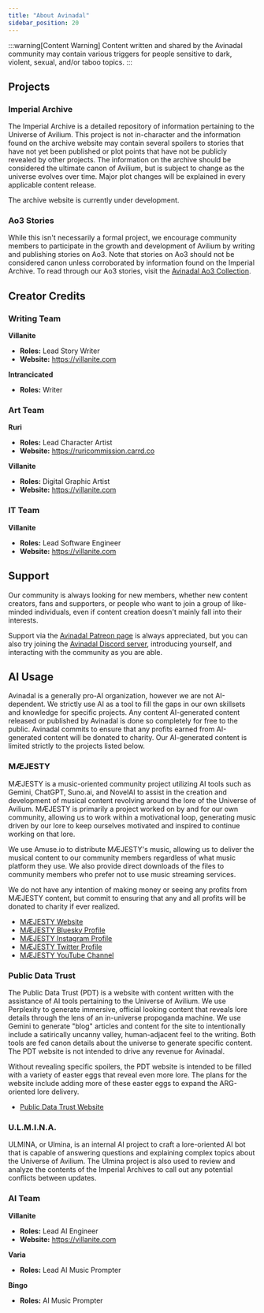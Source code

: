 ```yaml
---
title: "About Avinadal"
sidebar_position: 20
---
```

:::warning[Content Warning]
Content written and shared by the Avinadal community may contain various triggers for people sensitive to dark, violent, sexual, and/or taboo topics.
:::
## Projects
### Imperial Archive
The Imperial Archive is a detailed repository of information pertaining to the Universe of Avilium. This project is not in-character and the information found on the archive website may contain several spoilers to stories that have not yet been published or plot points that have not be publicly revealed by other projects. The information on the archive should be considered the ultimate canon of Avilium, but is subject to change as the universe evolves over time. Major plot changes will be explained in every applicable content release.

The archive website is currently under development.

### Ao3 Stories
While this isn't necessarily a formal project, we encourage community members to participate in the growth and development of Avilium by writing and publishing stories on Ao3. Note that stories on Ao3 should not be considered canon unless corroborated by information found on the Imperial Archive. To read through our Ao3 stories, visit the [Avinadal Ao3 Collection](https://archiveofourown.org/collections/avilium).

## Creator Credits
### Writing Team
**Villanite**
- **Roles:** Lead Story Writer  
- **Website:** https://villanite.com

**Intrancicated**
- **Roles:** Writer

### Art Team
**Ruri**
- **Roles:** Lead Character Artist  
- **Website:** https://ruricommission.carrd.co

**Villanite**
- **Roles:** Digital Graphic Artist  
- **Website:** https://villanite.com

### IT Team
**Villanite**
- **Roles:** Lead Software Engineer  
- **Website:** https://villanite.com

## Support
Our community is always looking for new members, whether new content creators, fans and supporters, or people who want to join a group of like-minded individuals, even if content creation doesn't mainly fall into their interests.

Support via the [Avinadal Patreon page](https://www.patreon.com/c/Avinadal) is always appreciated, but you can also try joining the [Avinadal Discord server](https://discord.gg/avinadal), introducing yourself, and interacting with the community as you are able.

## AI Usage
Avinadal is a generally pro-AI organization, however we are not AI-dependent. We strictly use AI as a tool to fill the gaps in our own skillsets and knowledge for specific projects. Any content AI-generated content released or published by Avinadal is done so completely for free to the public. Avinadal commits to ensure that any profits earned from AI-generated content will be donated to charity. Our AI-generated content is limited strictly to the projects listed below.

### MÆJESTY
MÆJESTY is a music-oriented community project utilizing AI tools such as Gemini, ChatGPT, Suno.ai, and NovelAI to assist in the creation and development of musical content revolving around the lore of the Universe of Avilium. MÆJESTY is primarily a project worked on by and for our own community, allowing us to work within a motivational loop, generating music driven by our lore to keep ourselves motivated and inspired to continue working on that lore.

We use Amuse.io to distribute MÆJESTY's music, allowing us to deliver the musical content to our community members regardless of what music platform they use. We also provide direct downloads of the files to community members who prefer not to use music streaming services.

We do not have any intention of making money or seeing any profits from MÆJESTY content, but commit to ensuring that any and all profits will be donated to charity if ever realized.

- [MÆJESTY Website](https://maejesty.music)
- [MÆJESTY Bluesky Profile](https://bsky.app/profile/maejesty.net)
- [MÆJESTY Instagram Profile](https://www.instagram.com/maejestymusic)
- [MÆJESTY Twitter Profile](https://x.com/maejestymusic)
- [MÆJESTY YouTube Channel](https://www.youtube.com/@Maejesty-Music)

### Public Data Trust
The Public Data Trust (PDT) is a website with content written with the assistance of AI tools pertaining to the Universe of Avilium. We use Perplexity to generate immersive, official looking content that reveals lore details through the lens of an in-universe propoganda machine. We use Gemini to generate "blog" articles and content for the site to intentionally include a satirically uncanny valley, human-adjacent feel to the writing. Both tools are fed canon details about the universe to generate specific content. The PDT website is not intended to drive any revenue for Avinadal. 

Without revealing specific spoilers, the PDT website is intended to be filled with a variety of easter eggs that reveal even more lore. The plans for the website include adding more of these easter eggs to expand the ARG-oriented lore delivery.

- [Public Data Trust Website](https://publicdatatrust.com)

### U.L.M.I.N.A.
ULMINA, or Ulmina, is an internal AI project to craft a lore-oriented AI bot that is capable of answering questions and explaining complex topics about the Universe of Avilium. The Ulmina project is also used to review and analyze the contents of the Imperial Archives to call out any potential conflicts between updates.

### AI Team
**Villanite**
- **Roles:** Lead AI Engineer  
- **Website:** https://villanite.com 

**Varia**
- **Roles:** Lead AI Music Prompter

**Bingo**
- **Roles:** AI Music Prompter
